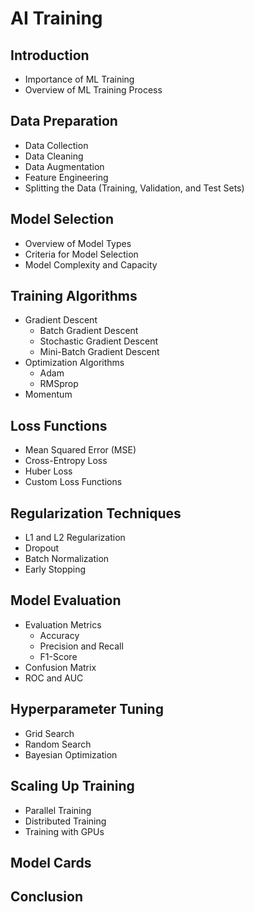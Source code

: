 # AI Training

<!--

## Model Selection and Development
- Overview of ML Models 
- Criteria for Model Selection 
- Model Development Considerations in Embedded Systems
- Scalability and Resource Optimization

## Hyperparameter Tuning
- Understanding Hyperparameters 
- Techniques for Hyperparameter Tuning 
- Tuning for Embedded Systems 
- Grid Search and Randomized Search Methods

## Limited training data - transfer learning
## Federated learning
## 

-->

## Introduction

- Importance of ML Training
- Overview of ML Training Process

## Data Preparation

- Data Collection 
- Data Cleaning
- Data Augmentation
- Feature Engineering
- Splitting the Data (Training, Validation, and Test Sets)

## Model Selection

- Overview of Model Types 
- Criteria for Model Selection
- Model Complexity and Capacity 

## Training Algorithms

- Gradient Descent
  - Batch Gradient Descent
  - Stochastic Gradient Descent
  -  Mini-Batch Gradient Descent
- Optimization Algorithms
  - Adam
  - RMSprop
- Momentum

## Loss Functions
- Mean Squared Error (MSE)
- Cross-Entropy Loss
- Huber Loss
- Custom Loss Functions

## Regularization Techniques
- L1 and L2 Regularization
- Dropout
- Batch Normalization
- Early Stopping

## Model Evaluation
- Evaluation Metrics 
  - Accuracy
  - Precision and Recall
  - F1-Score
- Confusion Matrix
- ROC and AUC

## Hyperparameter Tuning
- Grid Search
- Random Search
- Bayesian Optimization

## Scaling Up Training
- Parallel Training
- Distributed Training
- Training with GPUs

## Model Cards

## Conclusion